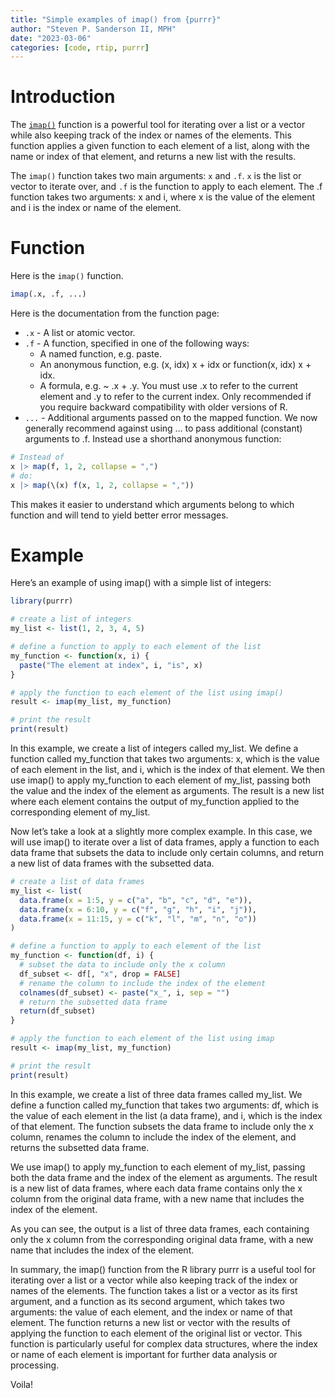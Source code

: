 ```yaml
---
title: "Simple examples of imap() from {purrr}"
author: "Steven P. Sanderson II, MPH"
date: "2023-03-06"
categories: [code, rtip, purrr]
---
```


# Introduction

The [`imap()`](https://purrr.tidyverse.org/reference/imap.html) function is a powerful tool for iterating over a list or a vector while also keeping track of the index or names of the elements. This function applies a given function to each element of a list, along with the name or index of that element, and returns a new list with the results.

The `imap()` function takes two main arguments: `x` and `.f`. `x` is the list or vector to iterate over, and `.f` is the function to apply to each element. The .f function takes two arguments: x and i, where x is the value of the element and i is the index or name of the element.

# Function

Here is the `imap()` function.

```r
imap(.x, .f, ...)
```

Here is the documentation from the function page:

*  `.x` - A list or atomic vector.
*  `.f` - A function, specified in one of the following ways:
    *  A named function, e.g. paste.
    *  An anonymous function, e.g. \(x, idx) x + idx or function(x, idx) x + idx.
    *  A formula, e.g. ~ .x + .y. You must use .x to refer to the current element and .y to refer to the current index. Only recommended if you require backward compatibility with older versions of R.
*  `...` - Additional arguments passed on to the mapped function. We now generally recommend against using ... to pass additional (constant) arguments to .f. Instead use a shorthand anonymous function:

```r
# Instead of
x |> map(f, 1, 2, collapse = ",")
# do:
x |> map(\(x) f(x, 1, 2, collapse = ","))
```
This makes it easier to understand which arguments belong to which function and will tend to yield better error messages.

# Example

Here's an example of using imap() with a simple list of integers:

```r
library(purrr)

# create a list of integers
my_list <- list(1, 2, 3, 4, 5)

# define a function to apply to each element of the list
my_function <- function(x, i) {
  paste("The element at index", i, "is", x)
}

# apply the function to each element of the list using imap()
result <- imap(my_list, my_function)

# print the result
print(result)
```

In this example, we create a list of integers called my_list. We define a function called my_function that takes two arguments: x, which is the value of each element in the list, and i, which is the index of that element. We then use imap() to apply my_function to each element of my_list, passing both the value and the index of the element as arguments. The result is a new list where each element contains the output of my_function applied to the corresponding element of my_list.

Now let's take a look at a slightly more complex example. In this case, we will use imap() to iterate over a list of data frames, apply a function to each data frame that subsets the data to include only certain columns, and return a new list of data frames with the subsetted data.

```r
# create a list of data frames
my_list <- list(
  data.frame(x = 1:5, y = c("a", "b", "c", "d", "e")),
  data.frame(x = 6:10, y = c("f", "g", "h", "i", "j")),
  data.frame(x = 11:15, y = c("k", "l", "m", "n", "o"))
)

# define a function to apply to each element of the list
my_function <- function(df, i) {
  # subset the data to include only the x column
  df_subset <- df[, "x", drop = FALSE]
  # rename the column to include the index of the element
  colnames(df_subset) <- paste("x_", i, sep = "")
  # return the subsetted data frame
  return(df_subset)
}

# apply the function to each element of the list using imap
result <- imap(my_list, my_function)

# print the result
print(result)
```

In this example, we create a list of three data frames called my_list. We define a function called my_function that takes two arguments: df, which is the value of each element in the list (a data frame), and i, which is the index of that element. The function subsets the data frame to include only the x column, renames the column to include the index of the element, and returns the subsetted data frame.

We use imap() to apply my_function to each element of my_list, passing both the data frame and the index of the element as arguments. The result is a new list of data frames, where each data frame contains only the x column from the original data frame, with a new name that includes the index of the element.

As you can see, the output is a list of three data frames, each containing only the x column from the corresponding original data frame, with a new name that includes the index of the element.

In summary, the imap() function from the R library purrr is a useful tool for iterating over a list or a vector while also keeping track of the index or names of the elements. The function takes a list or a vector as its first argument, and a function as its second argument, which takes two arguments: the value of each element, and the index or name of that element. The function returns a new list or vector with the results of applying the function to each element of the original list or vector. This function is particularly useful for complex data structures, where the index or name of each element is important for further data analysis or processing.

Voila!
